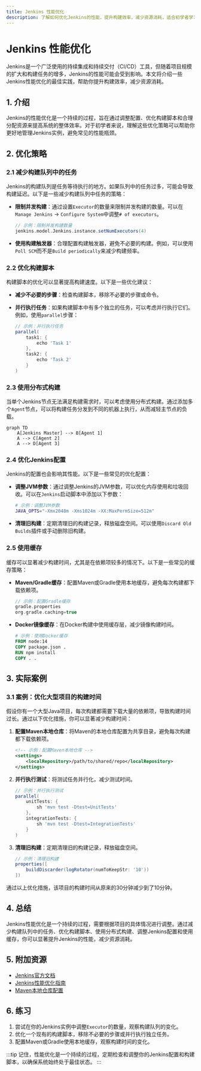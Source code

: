 ```yaml
---
title: Jenkins 性能优化
description: 了解如何优化Jenkins的性能，提升构建效率，减少资源消耗，适合初学者学习。
---
```


# Jenkins 性能优化

Jenkins是一个广泛使用的持续集成和持续交付（CI/CD）工具，但随着项目规模的扩大和构建任务的增多，Jenkins的性能可能会受到影响。本文将介绍一些Jenkins性能优化的最佳实践，帮助你提升构建效率，减少资源消耗。

## 1. 介绍

Jenkins的性能优化是一个持续的过程，旨在通过调整配置、优化构建脚本和合理分配资源来提高系统的整体效率。对于初学者来说，理解这些优化策略可以帮助你更好地管理Jenkins实例，避免常见的性能瓶颈。

## 2. 优化策略

### 2.1 减少构建队列中的任务

Jenkins的构建队列是任务等待执行的地方。如果队列中的任务过多，可能会导致构建延迟。以下是一些减少构建队列中任务的策略：

- **限制并发构建**：通过设置`Executor`的数量来限制并发构建的数量。可以在`Manage Jenkins` -> `Configure System`中调整`# of executors`。
  
  ```groovy
  // 示例：限制并发构建数量
  jenkins.model.Jenkins.instance.setNumExecutors(4)
  ```

- **使用构建触发器**：合理配置构建触发器，避免不必要的构建。例如，可以使用`Poll SCM`而不是`Build periodically`来减少构建频率。

### 2.2 优化构建脚本

构建脚本的优化可以显著提高构建速度。以下是一些优化建议：

- **减少不必要的步骤**：检查构建脚本，移除不必要的步骤或命令。
  
- **并行执行任务**：如果构建脚本中有多个独立的任务，可以考虑并行执行它们。例如，使用`parallel`步骤：

  ```groovy
  // 示例：并行执行任务
  parallel(
      task1: {
          echo 'Task 1'
      },
      task2: {
          echo 'Task 2'
      }
  )
  ```

### 2.3 使用分布式构建

当单个Jenkins节点无法满足构建需求时，可以考虑使用分布式构建。通过添加多个`Agent`节点，可以将构建任务分发到不同的机器上执行，从而减轻主节点的负载。

```mermaid
graph TD
    A[Jenkins Master] --> B[Agent 1]
    A --> C[Agent 2]
    A --> D[Agent 3]
```

### 2.4 优化Jenkins配置

Jenkins的配置也会影响其性能。以下是一些常见的优化配置：

- **调整JVM参数**：通过调整Jenkins的JVM参数，可以优化内存使用和垃圾回收。可以在`Jenkins`启动脚本中添加以下参数：

  ```bash
  # 示例：调整JVM参数
  JAVA_OPTS="-Xmx2048m -Xms1024m -XX:MaxPermSize=512m"
  ```

- **清理旧构建**：定期清理旧的构建记录，释放磁盘空间。可以使用`Discard Old Builds`插件或手动删除旧构建。

### 2.5 使用缓存

缓存可以显著减少构建时间，尤其是在依赖项较多的情况下。以下是一些常见的缓存策略：

- **Maven/Gradle缓存**：配置Maven或Gradle使用本地缓存，避免每次构建都下载依赖项。

  ```groovy
  // 示例：配置Gradle缓存
  gradle.properties
  org.gradle.caching=true
  ```

- **Docker镜像缓存**：在Docker构建中使用缓存层，减少镜像构建时间。

  ```dockerfile
  # 示例：使用Docker缓存
  FROM node:14
  COPY package.json .
  RUN npm install
  COPY . .
  ```

## 3. 实际案例

### 3.1 案例：优化大型项目的构建时间

假设你有一个大型Java项目，每次构建都需要下载大量的依赖项，导致构建时间过长。通过以下优化措施，你可以显著减少构建时间：

1. **配置Maven本地仓库**：将Maven的本地仓库配置为共享目录，避免每次构建都下载依赖项。
   
   ```xml
   <!-- 示例：配置Maven本地仓库 -->
   <settings>
       <localRepository>/path/to/shared/repo</localRepository>
   </settings>
   ```

2. **并行执行测试**：将测试任务并行化，减少测试时间。

   ```groovy
   // 示例：并行执行测试
   parallel(
       unitTests: {
           sh 'mvn test -Dtest=UnitTests'
       },
       integrationTests: {
           sh 'mvn test -Dtest=IntegrationTests'
       }
   )
   ```

3. **清理旧构建**：定期清理旧的构建记录，释放磁盘空间。

   ```groovy
   // 示例：清理旧构建
   properties([
       buildDiscarder(logRotator(numToKeepStr: '10'))
   ])
   ```

通过以上优化措施，该项目的构建时间从原来的30分钟减少到了10分钟。

## 4. 总结

Jenkins性能优化是一个持续的过程，需要根据项目的具体情况进行调整。通过减少构建队列中的任务、优化构建脚本、使用分布式构建、调整Jenkins配置和使用缓存，你可以显著提升Jenkins的性能，减少资源消耗。

## 5. 附加资源

- [Jenkins官方文档](https://www.jenkins.io/doc/)
- [Jenkins性能优化指南](https://www.jenkins.io/doc/book/scaling/performance/)
- [Maven本地仓库配置](https://maven.apache.org/guides/mini/guide-configuring-maven.html)

## 6. 练习

1. 尝试在你的Jenkins实例中调整`Executor`的数量，观察构建队列的变化。
2. 优化一个现有的构建脚本，移除不必要的步骤或并行执行独立任务。
3. 配置Maven或Gradle使用本地缓存，观察构建时间的变化。

:::tip
记住，性能优化是一个持续的过程，定期检查和调整你的Jenkins配置和构建脚本，以确保系统始终处于最佳状态。
:::